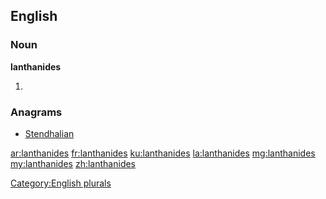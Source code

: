 ==English==

===Noun===
'''lanthanides'''

# {{plural of|[[lanthanide]]}}

===Anagrams===
* [[Stendhalian#English|Stendhalian]]

[[Category:English plurals]]

[[ar:lanthanides]]
[[fr:lanthanides]]
[[ku:lanthanides]]
[[la:lanthanides]]
[[mg:lanthanides]]
[[my:lanthanides]]
[[zh:lanthanides]]
